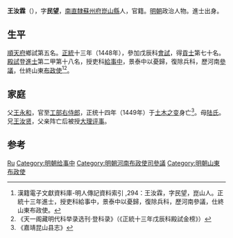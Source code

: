 {{Otheruses|other=名为王汝霖的其他人物|王汝霖}}
{{Otheruses|other=名为王民望的其他人物|王民望}}

'''王汝霖'''（{{bd|1423年||？}}），字'''民望'''，[[南直隸|南直隸]][[蘇州府|蘇州府]][[昆山县_(南梁)|崑山縣]]人，官籍。[[明朝|明朝]]政治人物。進士出身。

== 生平 ==
[[順天府|順天府]]鄉試第五名。[[正统_(年号)|正統]]十三年（1448年），參加戊辰科[[會試|會試]]，得[[貢士|貢士]]第七十名。[[殿試|殿試]]登[[進士|進士]]第二甲第十八名，授吏科[[給事中|給事中]]，景泰中以憂歸，復除兵科，歷河南[[參議|參議]]，仕終山東[[布政使|布政使]]<ref>漢籍電子文獻資料庫-明人傳記資料索引 ,294：王汝霖，字民望，崑山人。正統十三年進士，授吏科給事中，景泰中以憂歸，復除兵科，歷河南參議，仕終山東布政使。</ref><ref>《天一阁藏明代科举录选刊·登科录》（《正統十三年戊辰科殿試金榜》）</ref>。

== 家庭 ==
父[[王永和_(明朝)|王永和]]，官至[[工部右侍郎|工部右侍郎]]，正统十四年（1449年）于[[土木之变|土木之变]]身亡<ref>《嘉靖昆山县志》</ref>。母[[陆氏_(明朝)|陆氏]]。兄[[王汝贤_(永乐)|王汝贤]]，父亲阵亡后被授[[大理评事|大理评事]]。

== 参考 ==
{{reflist}}

{{明朝人物小作品}}
{{正統十三年戊辰科殿試金榜}}

{{Authority control}}
{{DEFAULTSORT:Wang王}}
[[Category:王姓|Ru]]
[[Category:明朝给事中|Category:明朝给事中]]
[[Category:明朝河南布政使司參議|Category:明朝河南布政使司參議]]
[[Category:明朝山東布政使|Category:明朝山東布政使]]